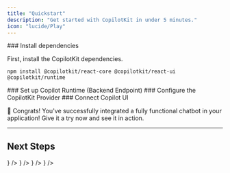 ```yaml
---
title: "Quickstart"
description: "Get started with CopilotKit in under 5 minutes."
icon: "lucide/Play"
---
```



<Steps>
<Step>
  ### Install dependencies

  First, install the CopilotKit dependencies.

  ```package-install
  npm install @copilotkit/react-core @copilotkit/react-ui @copilotkit/runtime
  ```

</Step>
<Step>
  ### Set up Copilot Runtime (Backend Endpoint)
  <SelfHostingCopilotRuntimeCreateEndpoint components={props.components} />
</Step>
<Step>
  ### Configure the CopilotKit Provider
  <SelfHostingCopilotRuntimeConfigureCopilotKitProvider
    components={props.components}
  />
</Step>
<Step>
  ### Connect Copilot UI
  <ConnectCopilotUI components={props.components} />
</Step>
</Steps>

🎉 Congrats! You've successfully integrated a fully functional chatbot in your application! Give it a try now and see it in action.

---

## Next Steps

<Cards>
  <Card
    title="Connecting Your Data"
    description="Learn how to connect CopilotKit to your data, applicaation state and user state."
    href="/guides/connect-your-data"
    icon={<LinkIcon />}
  />
  <Card
    title="Generative UI"
    description="Learn how to render custom UI components directly in the CopilotKit chat window."
    href="/guides/generative-ui"
    icon={<LinkIcon />}
  />
  <Card
    title="Frontend Actions"
    description="Learn how to allow your copilot to take applications on frontend."
    href="/guides/frontend-actions"
    icon={<LinkIcon />}
  />
  <Card
    title="CoAgents (LangGraph)"
    description="Check out our section about CoAgents, the human-in-the-loop SDK for LangGraph agents."
    href="/coagents"
    icon={<LinkIcon />}
  />
</Cards>
